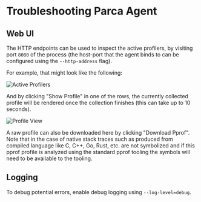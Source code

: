 
# Troubleshooting Parca Agent

## Web UI

The HTTP endpoints can be used to inspect the active profilers, by visiting port `8080` of the process (the host-port that the agent binds to can be configured using the `--http-address` flag).

For example, that might look like the following:

<BrowserWindow>

![Active Profilers](/img/tutorial/activeprofilers.png)

</BrowserWindow>

And by clicking "Show Profile" in one of the rows, the currently collected profile will be rendered once the collection finishes (this can take up to 10 seconds).

<BrowserWindow>

![Profile View](/img/tutorial/profileview.png)

</BrowserWindow>

A raw profile can also be downloaded here by clicking "Download Pprof". Note that in the case of native stack traces such as produced from compiled language like C, C++, Go, Rust, etc. are not symbolized and if this pprof profile is analyzed using the standard pprof tooling the symbols will need to be available to the tooling.

## Logging

To debug potential errors, enable debug logging using `--log-level=debug`.
